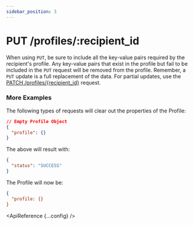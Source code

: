 ```yaml
---
sidebar_position: 3
---
```



# PUT /profiles/:recipient_id

When using `PUT`, be sure to include all the key-value pairs required by the recipient's profile. Any key-value pairs that exist in the profile but fail to be included in the `PUT` request will be removed from the profile. Remember, a `PUT` update is a full replacement of the data. For partial updates, use the [PATCH /profiles/{recipient_id}](../../reference/profiles/patch.mdx) request.

### More Examples

The following types of requests will clear out the properties of the Profile:

```json title=JSON
// Empty Profile Object
{
  "profile": {}
}
```

The above will result with:

```json title=200
{
  "status": "SUCCESS"
}
```

The Profile will now be:

```json title=JSON
{
  "profile: {}
}
```

<ApiReference {...config} />
